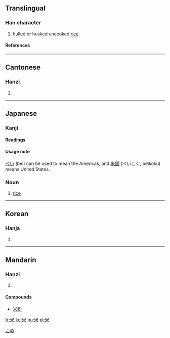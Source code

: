 ==Translingual==
===Han character===
{{Han char|rn=119|rad=米|as=00|sn=6|four=9090<sub>4</sub>|canj=火木 (FD)}}
# hulled or husked uncooked [[rice]]
====References====
{{Han ref|kx=0906.310|dkj=26832|dj=1331.280|hdz=53141.010|uh=7C73|ud=31859|bh=A6CC|bd=42700}}
----
==Cantonese==
===Hanzi===
{{yue-hanzi|jyut=|y=mai5}}
# {{defn|Cantonese}}
----
== Japanese ==
[[Category:1000_Japanese_basic_words|こめ]]

===Kanji===
{{ja-kanji|grade=|rs=米00}}
====Readings====
{{ja-readings|on=[[べい]] (bei), [[まい]] (mai), [[め]] (me)|kun=[[こめ]] (kome), [[よね]] (yone), [[めえとる]] (mētoru)}}

====Usage note====
[[べい]] (bei) can be used to mean the Americas, and [[米国]] (べいこく, beikoku) means United States.

=== Noun ===
{{janoun|こめ|kome}}
#[[rice]]
----
==Korean==
===Hanja===
{{ko-hanja|hangeul=미|eumhun=|rv=mi|mr=mi|y=mi}}
# {{defn|Korean}}
----
==Mandarin==
===Hanzi===
{{cmn-hanzi|pin=[[mǐ]] (mi3), [[zá]] (za2)|wg=mi<sup>3</sup>, tsa<sup>2</sup>}}
# {{defn|Mandarin}}

====Compounds====
*[[米粉]]

[[fr:米]]
[[ko:米]]
[[hu:米]]
[[pl:米]]